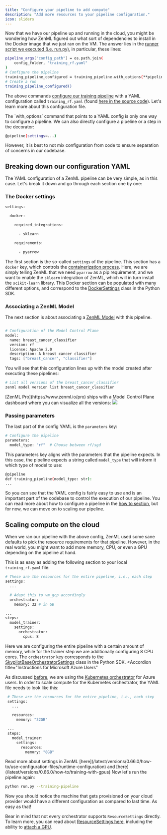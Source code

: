 ```yaml
---
title: "Configure your pipeline to add compute"
description: "Add more resources to your pipeline configuration."
icon: sliders
---
```


Now that we have our pipeline up and running in the cloud, you might be wondering how ZenML figured out what sort of dependencies to install in the Docker image that we just ran on the VM. The answer lies in the [runner script we executed (i.e. run.py)](https://github.com/zenml-io/zenml/blob/main/examples/quickstart/run.py#L215), in particular, these lines:

```Bash
pipeline_args["config_path"] = os.path.join(
    config_folder, "training_rf.yaml"
)
# Configure the pipeline
training_pipeline_configured = training_pipeline.with_options(**pipeline_args)
# Create a run
training_pipeline_configured()
```

The above commands [configure our training pipeline](/latest/versions/0.66.0/user-guide/starter-guide/create-an-ml-pipeline#configure-with-a-yaml-file) with a YAML configuration called `training_rf.yaml` (found [here in the source code](https://github.com/zenml-io/zenml/blob/main/examples/quickstart/configs/training%5Frf.yaml)). Let's learn more about this configuration file.

<Info>
The `with_options` command that points to a YAML config is only one way to configure a pipeline. We can also directly configure a pipeline or a step in the decorator:

```Bash
@pipeline(settings=...)
```

However, it is best to not mix configuration from code to ensure separation of concerns in our codebase.
</Info>

## Breaking down our configuration YAML

The YAML configuration of a ZenML pipeline can be very simple, as in this case. Let's break it down and go through each section one by one:

### The Docker settings

```Bash
settings:

  docker:

    required_integrations:

      - sklearn

    requirements:

      - pyarrow
```

The first section is the so-called `settings` of the pipeline. This section has a `docker` key, which controls the [containerization process](/latest/versions/0.66.0/user-guide/production-guide/cloud-orchestration#orchestrating-pipelines-on-the-cloud). Here, we are simply telling ZenML that we need `pyarrow` as a pip requirement, and we want to enable the `sklearn` integration of ZenML, which will in turn install the `scikit-learn` library. This Docker section can be populated with many different options, and correspond to the [DockerSettings](https://sdkdocs.zenml.io/latest/core%5Fcode%5Fdocs/core-config/#zenml.config.docker%5Fsettings.DockerSettings) class in the Python SDK.

### Associating a ZenML Model

The next section is about associating a [ZenML Model](/latest/versions/0.66.0/user-guide/starter-guide/track-ml-models) with this pipeline.



```Bash

# Configuration of the Model Control Plane
model:
  name: breast_cancer_classifier
  version: rf
  license: Apache 2.0
  description: A breast cancer classifier
  tags: ["breast_cancer", "classifier"]
```

You will see that this configuration lines up with the model created after executing these pipelines:
<Tabs>
  <Tab title="CLI">
```Bash
# List all versions of the breast_cancer_classifier
zenml model version list breast_cancer_classifier
```
  </Tab>
  <Tab title="Dashboard">
[ZenML Pro](https://www.zenml.io/pro) ships with a Model Control Plane dashboard where you can visualize all the versions:
<Frame caption="All model versions listed">
  <img src="/images/user-guide/production-guide/Fmcp_model_versions_list.png" />
</Frame>
  </Tab>
</Tabs>

### Passing parameters

The last part of the config YAML is the `parameters` key:

```Bash
# Configure the pipeline
parameters:
  model_type: "rf"  # Choose between rf/sgd
```

This parameters key aligns with the parameters that the pipeline expects. In this case, the pipeline expects a string called `model_type` that will inform it which type of model to use:

```Bash
@pipeline
def training_pipeline(model_type: str):
...
```

So you can see that the YAML config is fairly easy to use and is an important part of the codebase to control the execution of our pipeline. You can read more about how to configure a pipeline in the [how to section](/latest/versions/0.66.0/how-to/use-configuration-files/what-can-be-configured), but for now, we can move on to scaling our pipeline.

## Scaling compute on the cloud

When we ran our pipeline with the above config, ZenML used some sane defaults to pick the resource requirements for that pipeline. However, in the real world, you might want to add more memory, CPU, or even a GPU depending on the pipeline at hand.

This is as easy as adding the following section to your local `training_rf.yaml` file:

```Bash
# These are the resources for the entire pipeline, i.e., each step
settings:
  ...

  # Adapt this to vm_gcp accordingly
  orchestrator:
    memory: 32 # in GB

...
steps:
  model_trainer:
    settings:
      orchestrator:
        cpus: 8
```

Here we are configuring the entire pipeline with a certain amount of memory, while for the trainer step we are additionally configuring 8 CPU cores. The `orchestrator` key corresponds to the [SkypilotBaseOrchestratorSettings](https://sdkdocs.zenml.io/latest/integration%5Fcode%5Fdocs/integrations-skypilot/#zenml.integrations.skypilot.flavors.skypilot%5Forchestrator%5Fbase%5Fvm%5Fconfig.SkypilotBaseOrchestratorSettings) class in the Python SDK.
<Accordion
  title="Instructions for Microsoft Azure Users"
>
 As discussed [before](/latest/versions/0.66.0/user-guide/production-guide/cloud-orchestration), we are using the [Kubernetes orchestrator](/latest/versions/0.66.0/stack-components/orchestrators/kubernetes) for Azure users. In order to scale compute for the Kubernetes orchestrator, the YAML file needs to look like this:

 ```Bash
  # These are the resources for the entire pipeline, i.e., each step
  settings:
    ...

    resources:
      memory: "32GB"

  ...
  steps:
    model_trainer:
      settings:
        resources:
          memory: "8GB"
```
</Accordion>


<Info>
Read more about settings in ZenML [here](/latest/versions/0.66.0/how-to/use-configuration-files/runtime-configuration) and [here](/latest/versions/0.66.0/how-to/training-with-gpus)
</Info>
Now let's run the pipeline again:

```Bash
python run.py --training-pipeline
```

Now you should notice the machine that gets provisioned on your cloud provider would have a different configuration as compared to last time. As easy as that!

Bear in mind that not every orchestrator supports `ResourceSettings` directly. To learn more, you can read about [ResourceSettings here](/latest/versions/0.66.0/how-to/use-configuration-files/runtime-configuration), including the ability to [attach a GPU](/latest/versions/0.66.0/how-to/training-with-gpus#1-specify-a-cuda-enabled-parent-image-in-your-dockersettings).
